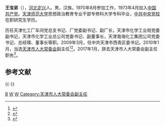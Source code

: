 '''王宝弟'''（{{bd|1953年|11月||catIdx=W王}}），[[河北|河北]][[定兴|定兴]]人。男，汉族。1970年8月参加工作，1973年4月加入[[中国共产党|中国共产党]]。[[天津师范大学|天津师范大学]]思想政治教育专业干部专修科大学专科毕业，[[中共中央党校|中共中央党校]]在职研究生学历。

历任天津化工厂车间党总支书记、厂党委副书记、副厂长，天津市化学工业局党委副书记，天津市化学工业总公司党委书记、副董事长，天津渤海化工集团公司党委书记、总经理、董事长等职。2009年3月，任中共天津市西青区委书记。2010年1月，当选[[天津市人大常委会|天津市人大常委会]]副主任<ref>{{cite web|accessdate=2014-01-23|url=http://www.tjrd.gov.cn/rdzlk/system/2010/04/19/010002909.shtml|title=天津市第十五届人民代表大会第三次会议补选的天津市第十五届人民代表大会常务委员会副主任、委员简历|publisher=[[天津市人大常委会|天津市人大常委会]]|archive-url=https://web.archive.org/web/20140201195618/http://www.tjrd.gov.cn/rdzlk/system/2010/04/19/010002909.shtml|archive-date=2014-02-01|dead-url=yes}}</ref><ref>{{cite news|title=市人大常委会副主任王宝弟到红桥法院视察指导工作|url=http://tjfy.chinacourt.org/public/detail.php?id=18107|accessdate=2014-02-16|newspaper=中国法院网|deadurl=yes|archiveurl=https://web.archive.org/web/20140222165026/http://tjfy.chinacourt.org/public/detail.php?id=18107|archivedate=2014-02-22}}</ref>。2017年1月，辞去天津市人大常委会副主任职务<ref>{{cite news|title=苟利军、李亚力、王宝弟辞去天津市人大常委会副主任职务|url=http://www.thepaper.cn/newsDetail_forward_1603220|accessdate=2017-02-05|work=澎湃新闻|archive-date=2017-02-06|archive-url=https://web.archive.org/web/20170206105747/http://www.thepaper.cn/newsDetail_forward_1603220|dead-url=no}}</ref>。

==参考文献==
{{reflist|3}}

{{-}}
{{start box}}
{{s-ppo}}
{{s-before|[[张国庆_(1955年9月)|张国庆]]}}
{{s-title|天津市西青区党委书记|2009年3月—2011年12月}}
{{s-after|[[周家彪|周家彪]]}}
{{end box}}

[[Category:王姓|B]]
[[Category:定兴人|W]]
[[Category:天津师范大学校友|W]]
[[Category:天津市人大常委会副主任|Category:天津市人大常委会副主任]]
